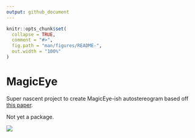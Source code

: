 ```yaml
---
output: github_document
---
```


<!-- README.md is generated from README.Rmd. Please edit that file -->

```r
knitr::opts_chunk$set(
  collapse = TRUE,
  comment = "#>",
  fig.path = "man/figures/README-",
  out.width = "100%"
)
```

# MagicEye

Super nascent project to create MagicEye-ish autostereogram based off [this paper](https://www2.cs.sfu.ca/CourseCentral/414/li/material/refs/SIRDS-Computer-94.pdf).

Not yet a package.

![](magiceye_R.png)


